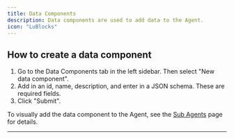 ```yaml
---
title: Data Components
description: Data components are used to add data to the Agent.
icon: "LuBlocks"
---
```


<Snippet file="multi-agent-framework/what-are-data-components.mdx" />

## How to create a data component

1. Go to the Data Components tab in the left sidebar. Then select "New data component".
2. Add in an id, name, description, and enter in a JSON schema. These are required fields.
3. Click "Submit".

To visually add the data component to the Agent, see the [Sub Agents](/visual-builder/sub-agents#adding-data-components) page for details.

---
